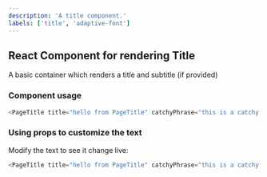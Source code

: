 ```yaml
---
description: 'A title component.'
labels: ['title', 'adaptive-font']
---
```



## React Component for rendering Title

A basic container which renders a title and subtitle (if provided)

### Component usage
```js
<PageTitle title="hello from PageTitle" catchyPhrase="this is a catchy phrase to go" />
```

### Using props to customize the text

Modify the text to see it change live:
```js live
<PageTitle title="hello from PageTitle" catchyPhrase="this is a catchy phrase to go" />
```
